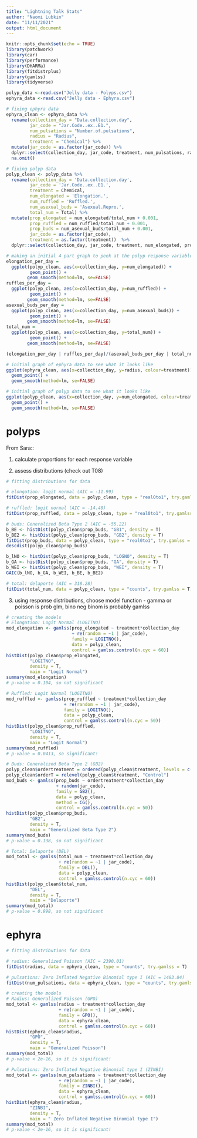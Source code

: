 ```yaml
---
title: "Lightning Talk Stats"
author: "Naomi Lubkin"
date: "11/11/2021"
output: html_document
---
```


```r
knitr::opts_chunk$set(echo = TRUE)
library(patchwork)
library(car)
library(performance)
library(DHARMa)
library(fitdistrplus)
library(gamlss)
library(tidyverse)
```

```r
polyp_data <-read.csv("Jelly data - Polyps.csv")
ephyra_data <-read.csv("Jelly data - Ephyra.csv")
```

```r
# fixing ephyra data
ephyra_clean <- ephyra_data %>%
  rename(collection_day = "Data.collection.day",
         jar_code = "Jar.Code..ex..E1.",
         num_pulsations = "Number.of.pulsations", 
         radius = "Radius", 
         treatment = "Chemical") %>%
  mutate(jar_code = as.factor(jar_code)) %>%
  dplyr::select(collection_day, jar_code, treatment, num_pulsations, radius) %>%
  na.omit()

# fixing polyp data
polyp_clean <- polyp_data %>%
  rename(collection_day = 'Data.collection.day', 
         jar_code = 'Jar.Code..ex..E1.', 
         treatment = Chemical, 
         num_elongated = 'Elongation.', 
         num_ruffled = 'Ruffled.', 
         num_asexual_buds = 'Asexual.Repro.', 
         total_num = Total) %>%
  mutate(prop_elongated = num_elongated/total_num + 0.001, 
         prop_ruffled = num_ruffled/total_num + 0.001, 
         prop_buds = num_asexual_buds/total_num + 0.001,
         jar_code = as.factor(jar_code),
         treatment = as.factor(treatment))  %>%
  dplyr::select(collection_day, jar_code, treatment, num_elongated, prop_elongated, num_ruffled, prop_ruffled, num_asexual_buds, prop_buds, total_num) 

```

```r
# making an initial 4 part graph to peek at the polyp response variable data
elongation_per_day = 
  ggplot(polyp_clean, aes(x=collection_day, y=num_elongated)) +
         geom_point() +
        geom_smooth(method=lm, se=FALSE)
ruffles_per_day = 
  ggplot(polyp_clean, aes(x=collection_day, y=num_ruffled)) +
         geom_point() +
        geom_smooth(method=lm, se=FALSE)
asexual_buds_per_day = 
  ggplot(polyp_clean, aes(x=collection_day, y=num_asexual_buds)) +
         geom_point() +
        geom_smooth(method=lm, se=FALSE)
total_num = 
  ggplot(polyp_clean, aes(x=collection_day, y=total_num)) +
         geom_point() +
        geom_smooth(method=lm, se=FALSE)

(elongation_per_day | ruffles_per_day)/(asexual_buds_per_day | total_num)
```

```r
# initial graph of ephyra data to see what it looks like
ggplot(ephyra_clean, aes(x=collection_day, y=radius, colour=treatment)) +
  geom_point() +
  geom_smooth(method=lm, se=FALSE)
```

```r
# initial graph of polyp data to see what it looks like
ggplot(polyp_clean, aes(x=collection_day, y=num_elongated, colour=treatment))+
  geom_point() +
  geom_smooth(method=lm, se=FALSE)
```


# polyps

From Sara:: 

1. calculate proportions for each response variable 

2. assess distributions (check out T08) 
```r
# fitting distributions for data

# elongation: logit normal (AIC = -11.99)
fitDist(prop_elongated, data = polyp_clean, type = "real0to1", try.gamlss = T)

# ruffled: logit normal (AIC = -14.40)
fitDist(prop_ruffled, data = polyp_clean, type = "real0to1", try.gamlss = T)

# buds: Generalized Beta Type 2 (AIC = -55.22)
b_BE <- histDist(polyp_clean$prop_buds, "GB1", density = T)
b_BE2 <- histDist(polyp_clean$prop_buds, "GB2", density = T)
fitDist(prop_buds, data = polyp_clean, type = "real0to1", try.gamlss = T)
descdist(polyp_clean$prop_buds)

b_lNO <- histDist(polyp_clean$prop_buds, "LOGNO", density = T)
b_GA <- histDist(polyp_clean$prop_buds, "GA", density = T)
b_WEI <- histDist(polyp_clean$prop_buds, "WEI", density = T)
GAIC(b_lNO, b_GA, b_WEI, b_BE, b_BE2)

# total: delaporte (AIC = 318.28)
fitDist(total_num, data = polyp_clean, type = "counts", try.gamlss = T)

```

3. using response distributions, choose model function - gamma or poisson is prob glm, bino neg binom is probably gamlss 
```r
# creating the models
# Elongation: Logit Normal (LOGITNO)
mod_elongation <- gamlss(prop_elongated ~ treatment*collection_day 
                         + re(random = ~1 | jar_code), 
                         family = LOGITNO(), 
                         data = polyp_clean, 
                         control = gamlss.control(n.cyc = 60))
histDist(polyp_clean$prop_elongated, 
         "LOGITNO", 
         density = T, 
         main = "Logit Normal")
summary(mod_elongation)
# p-value = 0.104, so not significant

# Ruffled: Logit Normal (LOGITNO)
mod_ruffled <- gamlss(prop_ruffled ~ treatment*collection_day 
                      + re(random = ~1 | jar_code), 
                      family = LOGITNO(), 
                      data = polyp_clean, 
                      control = gamlss.control(n.cyc = 50))
histDist(polyp_clean$prop_ruffled, 
         "LOGITNO", 
         density = T, 
         main = "Logit Normal")
summary(mod_ruffled)
# p-value = 0.0413, so significant!

# Buds: Generalized Beta Type 2 (GB2)
polyp_clean$ordertreatment = ordered(polyp_clean$treatment, levels = c("Control", "Caffeine", "Estradiol", "Combo"))
polyp_clean$orderT = relevel(polyp_clean$treatment, "Control")
mod_buds <- gamlss(prop_buds ~ ordertreatment*collection_day 
                   + random(jar_code), 
                   family = GB2(), 
                   data = polyp_clean, 
                   method = CG(), 
                   control = gamlss.control(n.cyc = 50))
histDist(polyp_clean$prop_buds, 
         "GB2", 
         density = T, 
         main = "Generalized Beta Type 2")
summary(mod_buds)
# p-value = 0.138, so not significant

# Total: Delaporte (DEL)
mod_total <- gamlss(total_num ~ treatment*collection_day 
                    + re(random = ~1 | jar_code), 
                    family = DEL(), 
                    data = polyp_clean, 
                    control = gamlss.control(n.cyc = 60))
histDist(polyp_clean$total_num,
         "DEL", 
         density = T, 
         main = "Delaporte")
summary(mod_total)
# p-value = 0.998, so not significant

```

# ephyra
```r
# fitting distributions for data

# radius: Generalized Poisson (AIC = 2390.01)
fitDist(radius, data = ephyra_clean, type = "counts", try.gamlss = T)

# pulsations: Zero Inflated Negative Binomial type I (AIC = 1483.84)
fitDist(num_pulsations, data = ephyra_clean, type = "counts", try.gamlss = T)
```

```r
# creating the models
# Radius: Generalized Poisson (GPO)
mod_total <- gamlss(radius ~ treatment*collection_day 
                    + re(random = ~1 | jar_code), 
                    family = GPO(), 
                    data = ephyra_clean, 
                    control = gamlss.control(n.cyc = 60))
histDist(ephyra_clean$radius,
         "GPO", 
         density = T, 
         main = "Generalized Poisson")
summary(mod_total)
# p-value < 2e-16, so it is significant!

# Pulsations: Zero Inflated Negative Binomial type I (ZINBI)
mod_total <- gamlss(num_pulsations ~ treatment*collection_day 
                    + re(random = ~1 | jar_code), 
                    family = ZINBI(), 
                    data = ephyra_clean, 
                    control = gamlss.control(n.cyc = 60))
histDist(ephyra_clean$radius,
         "ZINBI", 
         density = T, 
         main = " Zero Inflated Negative Binomial type I")
summary(mod_total)
# p-value < 2e-16, so it is significant!

```

